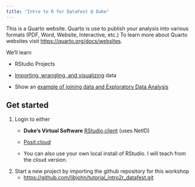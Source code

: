 ```yaml
---
title: "Intro to R for DataFest @ Duke"
---
```


This is a Quarto website. Quarto is use to publish your analysis into various formats (PDF, Word, Website, Interactive, etc.) To learn more about Quarto websites visit <https://quarto.org/docs/websites>.

We'll learn

-   RStudio Projects

-   [Importing, wrangling, and visualizing](import.qmd) data

-   Show an [example of joining data and Exploratory Data Analysis](tidy_tuesday_itra.qmd)

## Get started

1.  Login to either
    -   **Duke's Virtual Software** [RStudio client](https://cmgr.oit.duke.edu/containers/RStudio) (uses NetID)

    -   [Posit.cloud](https://posit.cloud)

    -   You can also use your own local install of RStudio. I will teach from the cloud version.
2.  Start a new project by importing the github repository for this workshop
    -   <https://github.com/libjohn/tutorial_intro2r_datafest.git>
